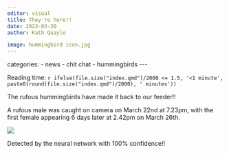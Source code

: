```yaml
---
editor: visual
title: They're here!!
date: 2023-03-30
author: Kath Quayle

image: hummingbird icon.jpg
---
```


categories:
 - news
 - chit chat
 - hummingbirds
\-\--

Reading time: `r ifelse(file.size("index.qmd")/2000 <= 1.5, '<1 minute', paste0(round(file.size("index.qmd")/2000), ' minutes'))`

The rufous hummingbirds have made it back to our feeder!!

A rufous male was caught on camera on March 22nd at 7.23pm, with the first female appearing 6 days later at 2.42pm on March 26th.

![](images/paste-B769CFB3.png)

Detected by the neural network with 100% confidence!!
